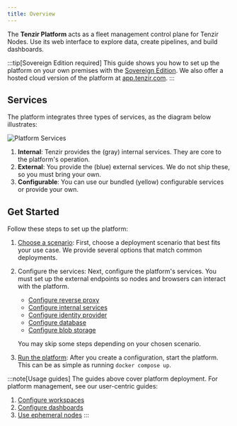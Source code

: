 ```yaml
---
title: Overview
---
```


The **Tenzir Platform** acts as a fleet management control plane for Tenzir
Nodes. Use its web interface to explore data, create pipelines, and build
dashboards.

:::tip[Sovereign Edition required]
This guide shows you how to set up the platform on your own premises with the
[Sovereign Edition](https://tenzir.com/pricing). We also offer a hosted cloud
version of the platform at [app.tenzir.com](https://app.tenzir.com).
:::

## Services

The platform integrates three types of services, as the diagram below illustrates:

![Platform Services](./platform-services.svg)

1. **Internal**: Tenzir provides the (gray) internal services. They are core to the platform's operation.
2. **External**: You provide the (blue) external services. We do not ship these, so you must bring your own.
3. **Configurable**: You can use our bundled (yellow) configurable services or provide your own.

## Get Started

Follow these steps to set up the platform:


<Steps>

1. [Choose a scenario](/guides/platform-setup/choose-a-scenario): First, choose
   a deployment scenario that best fits your use case. We provide several
   options that match common deployments.

2. Configure the services: Next, configure the platform's services. You must set
   up the external endpoints so nodes and browsers can interact with the
   platform.

   - [Configure reverse proxy](/guides/platform-setup/configure-reverse-proxy)
   - [Configure internal services](/guides/platform-setup/configure-internal-services)
   - [Configure identity provider](/guides/platform-setup/configure-identity-provider)
   - [Configure database](/guides/platform-setup/configure-database)
   - [Configure blob storage](/guides/platform-setup/configure-blob-storage)

   You may skip some steps depending on your chosen scenario.

3. [Run the platform](/guides/platform-setup/run-the-platform): After you create
   a configuration, start the platform. This can be as simple as running `docker
   compose up`.

</Steps>

:::note[Usage guides]
The guides above cover platform deployment. For platform management, see our
user-centric guides:

1. [Configure workspaces](/guides/platform-management/configure-workspaces)
2. [Configure dashboards](/guides/platform-management/configure-dashboards)
3. [Use ephemeral nodes](/guides/platform-management/use-ephemeral-nodes)
:::
